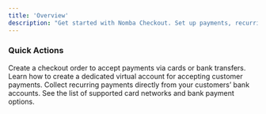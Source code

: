 ```yaml
---
title: 'Overview'
description: "Get started with Nomba Checkout. Set up payments, recurring billing, direct debit, virtual accounts, and more."
---
```


### Quick Actions
<CardGroup cols={2}>
  <Card
    title="Checkout"
    icon="cart-plus"
    href="/docs/products/accept-payment/create-checkout-order"
  >
    Create a checkout order to accept payments via cards or bank transfers.
  </Card>
  <Card
    title="Virtual Accounts"
    icon="repeat"
    href="/docs/products/accept-payment/virtual-account"
  >
    Learn how to create a dedicated virtual account for accepting customer payments.
  </Card>
  <Card
    title="Direct Debit"
    icon="money-bill-transfer"
    href="/docs/products/accept-payment/direct-debit"
  >
    Collect recurring payments directly from your customers’ bank accounts.
  </Card>
  <Card
    title="Payment Methods"
    icon="credit-card"
    href="/docs/products/accept-payment/payment-methods"
  >
    See the list of supported card networks and bank payment options.
  </Card>
</CardGroup>
